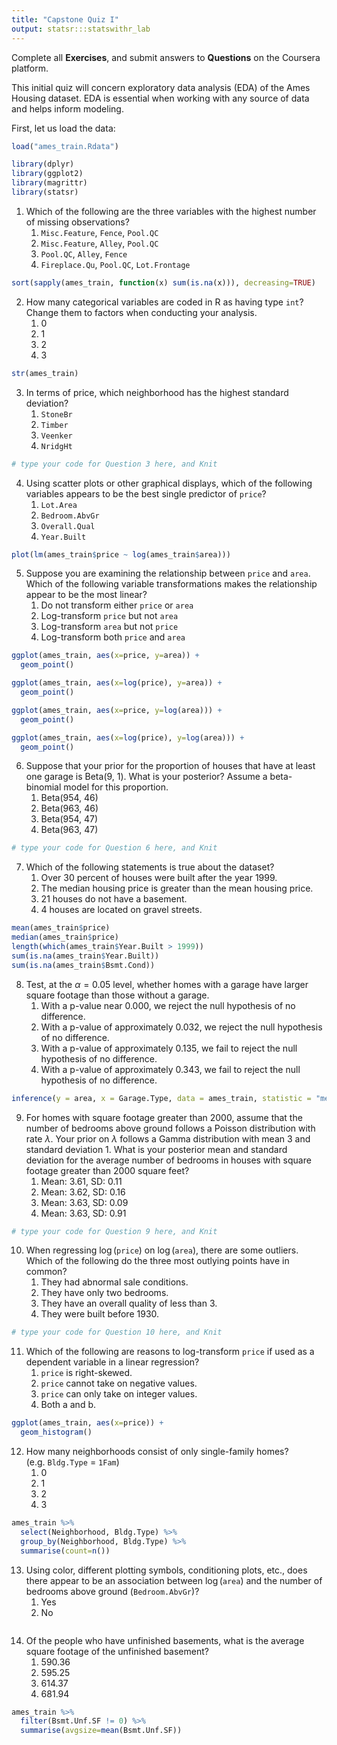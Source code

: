 ```yaml
---
title: "Capstone Quiz I"
output: statsr:::statswithr_lab
---
```


<div id="instructions">
Complete all **Exercises**, and submit answers to **Questions** on the Coursera 
platform.
</div>

This initial quiz will concern exploratory data analysis (EDA) of the Ames Housing dataset.  EDA is essential when working with any source of data and helps inform modeling.

First, let us load the data:

```r
load("ames_train.Rdata")
```

```r
library(dplyr)
library(ggplot2)
library(magrittr)
library(statsr)
```


1. Which of the following are the three variables with the highest number of missing observations?
<ol>
<li> `Misc.Feature`, `Fence`, `Pool.QC` </li>
<li> `Misc.Feature`, `Alley`, `Pool.QC` </li> 
<li> `Pool.QC`, `Alley`, `Fence` </li> 
<li> `Fireplace.Qu`, `Pool.QC`, `Lot.Frontage` </li>
</ol>

```r
sort(sapply(ames_train, function(x) sum(is.na(x))), decreasing=TRUE)
```

\fb{The R function `is.na(x)` will return a boolean that specifies whether x is NA.  The function `colSums` or the package dplyr can help aggregate the total number of missing observations.
This question refers to the following learning objective(s):
Use frequency tables and bar plots to describe the distribution of a variable.
}

2. How many categorical variables are coded in R as having type `int`?  Change them to factors when conducting your analysis.
<ol>
<li> 0
<li> 1
<li> 2
<li> 3
</ol>

```r
str(ames_train)
```

\fb{Examine the type of each variable using the `summary` or `str` functions.  Are there any variables that are coded as `int` that can only take on a finite number of values (i.e. the magnitude of the number does not matter)?  Count them.

This question refers to the following learning objective(s):
Identify variables as numerical and categorical.
}

3. In terms of price, which neighborhood has the highest standard deviation?  
<ol>
<li> `StoneBr`
<li> `Timber`
<li> `Veenker`
<li> `NridgHt`
</ol>

```r
# type your code for Question 3 here, and Knit

```

\fb{In dplyr, the `group_by` command allows you to calculate quantities for each group using the `summarise` command.  

This question refers to the following learning objective(s):
When describing the distribution of a numerical variable, mention its shape, center, and spread, as well as any unusual observations.
}


4. Using scatter plots or other graphical displays, which of the following variables appears to be the best single predictor of `price`?
<ol>
<li> `Lot.Area`
<li> `Bedroom.AbvGr`
<li> `Overall.Qual`
<li> `Year.Built`
</ol>

```r
plot(lm(ames_train$price ~ log(ames_train$area)))
```

\fb{For each of the listed independent variables, create a scatterplot with the independent variable on the x-axis and `price` on the y-axis.  What seems to be the most linear?

This question refers to the following learning objective(s):
Use scatterplots for describing the relationship between two numerical variables making sure to note the direction (positive or negative), form (linear or non-linear) and the strength of the relationship as well as any unusual observations that stand out.

}


5. Suppose you are examining the relationship between `price` and `area`.  Which of the following variable transformations makes the relationship appear to be the most linear?
<ol>
<li> Do not transform either `price` or `area`
<li> Log-transform `price` but not `area`
<li> Log-transform `area` but not `price`
<li> Log-transform both `price` and `area`
</ol>

```r
ggplot(ames_train, aes(x=price, y=area)) +
  geom_point()

ggplot(ames_train, aes(x=log(price), y=area)) +
  geom_point()

ggplot(ames_train, aes(x=price, y=log(area))) +
  geom_point()

ggplot(ames_train, aes(x=log(price), y=log(area))) +
  geom_point()
```

\fb{For each of the four options, visualize the relationship using a graphical device such as a scatterplot.  What seems to be the most linear?

This question refers to the following learning objective(s):
Recognize when transformations (e.g. log) can make the distribution of data more symmetric, and hence easier to model.
Use scatterplots for describing the relationship between two numerical variables making sure to note the direction (positive or negative), form (linear or non-linear) and the strength of the relationship as well as any unusual observations that stand out.
}


6. Suppose that your prior for the proportion of houses that have at least one garage is Beta(9, 1).  What is your posterior? Assume a beta-binomial model for this proportion.
<ol>
<li> Beta(954, 46)
<li> Beta(963, 46)
<li> Beta(954, 47)
<li> Beta(963, 47)
</ol>

```r
# type your code for Question 6 here, and Knit

```

\fb{Recall that if the prior is $Beta(\alpha,\beta)$, then the posterior with $x$ successes in $n trials$ is $Beta(\alpha+x,\beta+n-x)$.

This question refers to the following learning objective(s):
Make inferences about a proportion using a conjugate Beta prior:
}


7. Which of the following statements is true about the dataset?
<ol>
<li> Over 30 percent of houses were built after the year 1999.
<li> The median housing price is greater than the mean housing price.
<li> 21 houses do not have a basement.
<li> 4 houses are located on gravel streets.
</ol>

```r
mean(ames_train$price)
median(ames_train$price)
length(which(ames_train$Year.Built > 1999))
sum(is.na(ames_train$Year.Built))
sum(is.na(ames_train$Bsmt.Cond))
```

\fb{For each of the statements, determine whether it is true or false by using functions such as `summary`, `sum`, or `median` to describe the distribution of a relevant variable.

This question refers to the following learning objective(s):
Describe the distribution of a single variable.
}

8. Test, at the $\alpha = 0.05$ level, whether homes with a garage have larger square footage than those without a garage.
<ol>
<li> With a p-value near 0.000, we reject the null hypothesis of no difference.
<li> With a p-value of approximately 0.032, we reject the null hypothesis of no difference.
<li> With a p-value of approximately 0.135, we fail to reject the null hypothesis of no difference.
<li> With a p-value of approximately 0.343, we fail to reject the null hypothesis of no difference.
</ol>

```r
inference(y = area, x = Garage.Type, data = ames_train, statistic = "mean", type = "ht", null = 0, alternative = "twosided", method = "theoretical")
```

\fb{Use a hypothesis test to compare two means.  Use a pooled standard error to estimate the p-value. 

This question refers to the following learning objective(s):
Use the t-distribution for inference on a single mean, difference of paired (dependent) means, and difference of independent means.
}


9. For homes with square footage greater than 2000, assume that the number of bedrooms above ground follows a Poisson distribution with rate $\lambda$.  Your prior on $\lambda$ follows a Gamma distribution with mean 3 and standard deviation 1.  What is your posterior mean and standard deviation for the average number of bedrooms in houses with square footage greater than 2000 square feet?
<ol> 
<li> Mean: 3.61, SD: 0.11
<li> Mean: 3.62, SD: 0.16
<li> Mean: 3.63, SD: 0.09
<li> Mean: 3.63, SD: 0.91
</ol>

```r
# type your code for Question 9 here, and Knit

```

\fb{Since the Gamma distribution is conjugate to the Poisson distribution, the posterior will be Gamma with parameter value  $k + \sum x_i$ and $\theta/(n\theta+1)$, where $k$ and $\theta$ represent the parameters of the prior distribution.  Based on the prior mean and standard deviation, elicit the prior values of $k$ and $\theta$.

This question refers to the following learning objective(s):
Make inferences about data coming from a Poisson likelihood using a conjugate Gamma prior.
Elicit prior beliefs about a parameter in terms of a Beta, Gamma, or Normal distribution.
}


10. When regressing $\log$(`price`) on $\log$(`area`), there are some outliers.  Which of the following do the three most outlying points have in common?
<ol> 
<li> They had abnormal sale conditions.
<li> They have only two bedrooms.
<li> They have an overall quality of less than 3.
<li> They were built before 1930.
</ol>

```r
# type your code for Question 10 here, and Knit

```

\fb{To identify the outliers, find the observations with the highest squared residuals under the proposed model.  Compare those observations (extract with the `which` function) to see what they have in common.

This question refers to the following learning objective(s):
Identify outliers and high leverage points in a linear model.
}


11. Which of the following are reasons to log-transform `price` if used as a dependent variable in a linear regression?
<ol> 
<li> `price` is right-skewed.
<li> `price` cannot take on negative values.
<li> `price` can only take on integer values.  
<li> Both a and b.
</ol>

```r
ggplot(ames_train, aes(x=price)) +
  geom_histogram()
```


\fb{We assume that residuals are normally distributed and can theoretically take on any value.  However, since `price` much be greater than 0 and right-skewed, the residuals are truncated and the assumption of normality is violated.  

This question refers to the following learning objective(s):
Identify the assumptions of linear regression and assess when a model may need to be improved.
}

12. How many neighborhoods consist of only single-family homes? (e.g. `Bldg.Type` = `1Fam`)
<ol> 
<li> 0
<li> 1
<li> 2 
<li> 3
</ol>

```r
ames_train %>%
  select(Neighborhood, Bldg.Type) %>%
  group_by(Neighborhood, Bldg.Type) %>%
  summarise(count=n()) 
```

\fb{Use either frequency tables for each neighborhood or the dplyr command `group_by` followed by `summarise(mean(Bldg.Type == "1Fam"))`

This question refers to the following learning objective(s):
Use contingency tables and segmented bar plots or mosaic plots to assess the relationship between two categorical variables.
}

13. Using color, different plotting symbols, conditioning plots, etc., does there appear to be an association between $\log$(`area`) and the number of bedrooms above ground (`Bedroom.AbvGr`)? 
<ol> 
<li> Yes
<li> No
</ol>

```r
```

\fb{Find the correlation between the two variables.  Does there seem to be an association between the two?  Try plotting the relationship.

This question refers to the following learning objective(s):
Use scatterplots and other graphical devices to describe the relationship between two numerical variables.
}

14. Of the people who have unfinished basements, what is the average square footage of the unfinished basement?
<ol> 
<li> 590.36
<li> 595.25
<li> 614.37
<li> 681.94
</ol>

```r
ames_train %>%
  filter(Bsmt.Unf.SF != 0) %>%
  summarise(avgsize=mean(Bsmt.Unf.SF))
  
```

\fb{Remove all `NA` observations for the square footage of the unfinished basement and then find the mean of the remaining observations.

This question refers to the following learning objective(s):
Describe the distribution of a single variable.
}